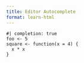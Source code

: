 ```yaml
---
title: Editor Autocomplete
format: learn-html
---
```


```webr
#| completion: true
foo <- 5
square <- function(x = 4) {
  x * x
}
```
